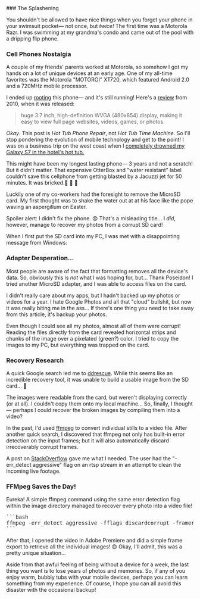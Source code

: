 <ProseWrapper>
### The Splashening

You shouldn't be allowed to have nice things when you forget your phone in your swimsuit pocket&mdash; not once, but _twice!_ The first time was a Motorola Razr. I was swimming at my grandma's condo and came out of the pool with a dripping flip phone.

<OneColumn>
  <ImageWrapper
    src="/assets/img/articles/hot-tub/razr.png"
    alt="Motorola Razr phone meme."
    width={ 500 }
    height={ 510 }
  />
</OneColumn>

### Cell Phones Nostalgia

A couple of my friends' parents worked at Motorola, so somehow I got my hands on a lot of unique devices at an early age. One of my all-time favorites was the Motorola "MOTOROI" XT720, which featured Android 2.0 and a 720MHz mobile processor.

I ended up [rooting](https://www.xda-developers.com/reasons-for-root-android/) this phone&mdash; and it's still running! Here's a [review](https://phys.org/news/2010-01-motorola-motoroi-korea-android-smart.html) from 2010, when it was released:

> huge 3.7 inch, high-definition WVGA (480x854) display, making it easy to view full page websites, videos, games, or photos.

_Okay_. This post is _Hot Tub Phone Repair_, not _Hot Tub Time Machine_. So I'll stop pondering the evolution of mobile technology and get to the point! I was on a business trip on the west coast when I <u>completely drowned my Galaxy S7 in the hotel's hot tub.</u>

This might have been my longest lasting phone&mdash; 3 years and not a scratch! But it didn't matter. That expensive OtterBox and "water resistant" label couldn't save this cellphone from getting blasted by a Jacuzzi jet for 50 minutes. It was bricked.🧱 🧱 🧱

Luckily one of my co-workers had the foresight to remove the MicroSD card. My first thought was to shake the water out at at his face like the pope waving an aspergillum on Easter.

<OneColumn>
  <ImageWrapper
    src="/assets/img/articles/hot-tub/pope.jpg"
    alt="Pope flicking holy water from an aspergillum."
    width={ 600 }
    height={ 500 }
  />
</OneColumn>

Spoiler alert: I didn't fix the phone. 😞️ That's a misleading title... I _did_, however, manage to recover my photos from a corrupt SD card!

When I first put the SD card into my PC, I was met with a disappointing message from Windows:

<OneColumn>
  <ImageWrapper
    src="/assets/img/articles/hot-tub/fucking-windows.jpg"
    alt="Windows error: you sat in a hot tub."
    width={ 374 }
    height={ 172 }
  />
</OneColumn>

### Adapter Desperation...

Most people are aware of the fact that formatting removes all the device's data. So, obviously this is _not_ what I was hoping for, but... Thank Poseidon! I tried another MicroSD adapter, and I was able to access files on the card.

I didn't really care about my apps, but I hadn't backed up my photos or videos for a year. I hate Google Photos and all that "cloud" bullshit, but now it was really biting me in the ass... If there's one thing you need to take away from this article, it's backup your photos.

Even though I could see all my photos, almost all of them were corrupt! Reading the files directly from the card revealed horizontal strips and chunks of the image over a pixelated (green?) color. I tried to copy the images to my PC, but everything was trapped on the card.

### Recovery Research

A quick Google search led me to [ddrescue](https://www.gnu.org/software/ddrescue/). While this seems like an incredible recovery tool, it was unable to build a usable image from the SD card... 🤔️

The images were readable from the card, but weren't displaying correctly (or at all). I couldn't copy them onto my local machine... So, finally, I thought&mdash; perhaps I could recover the broken images by compiling them into a video?

In the past, I'd used [ffmpeg](https://www.ffmpeg.org/) to convert individual stills to a video file. After another quick search, I discovered that ffmpeg not only has built-in error detection on the input frames; but it will also automatically discard irrecoverably corrupt frames.

A post on [StackOverflow](https://stackoverflow.com/questions/45983605/ffmpeg-jpg-frame-capture-how-to-discard-corrupted-frames) gave me what I needed. The user had the "-err_detect aggressive" flag on an rtsp stream in an attempt to clean the incoming live footage.

### FFMpeg Saves the Day!

Eureka! A simple ffmpeg command using the same error detection flag within the image directory managed to recover every photo into a video file!

<Pre>
```bash
ffmpeg -err_detect aggressive -fflags discardcorrupt -framerate 1 -pattern_type glob -i '*.jpg' -c:v libx264 -preset:v slow OUTPUT_VIDEO_NAME.avi
```
</Pre>

After that, I opened the video in Adobe Premiere and did a simple frame export to retrieve all the individual images! 😍️ Okay, I'll admit, this was a pretty unique situation...

Aside from that awful feeling of being without a device for a week, the last thing you want is to lose years of photos and memories. So, if any of you enjoy warm, bubbly tubs with your mobile devices, perhaps you can learn something from my experience. Of course, I hope you can all avoid this disaster with the occasional backup!
</ProseWrapper>
